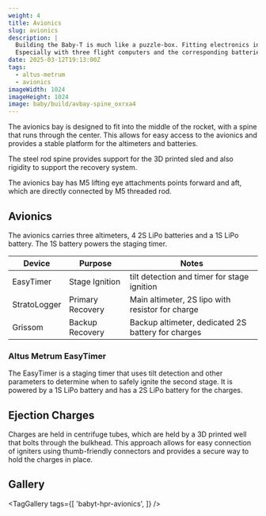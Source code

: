 ```yaml
---
weight: 4
title: Avionics
slug: avionics
description: |
  Building the Baby-T is much like a puzzle-box. Fitting electronics into the middle is a challenge.
  Especially with three flight computers and the corresponding batteries.
date: 2025-03-12T19:13:00Z
tags:
  - altus-metrum
  - avionics
imageWidth: 1024
imageHeight: 1024
image: baby/build/avbay-spine_oxrxa4
---
```

The avionics bay is designed to fit into the middle of the rocket, with a
spine that runs through the center. This allows for easy access to the avionics 
and provides a stable platform for the altimeters and batteries.

The steel rod spine provides support for the 3D printed sled and also rigidity
to support the recovery system.

The avionics bay has M5 lifting eye attachments points forward and aft, which are 
directly connected by M5 threaded rod.

## Avionics

The avionics carries three altimeters, 4 2S LiPo batteries and a 1S LiPo battery. The 1S battery powers the staging timer.

| Device       | Purpose          | Notes                                              |
| ------------ | ---------------- | -------------------------------------------------- |
| EasyTimer    | Stage Ignition   | tilt detection and timer for stage ignition        |
| StratoLogger | Primary Recovery | Main altimeter, 2S lipo with resistor for charge   |
| Grissom      | Backup Recovery  | Backup altimeter, dedicated 2S battery for charges |

### Altus Metrum EasyTimer

The EasyTimer is a staging timer that uses tilt detection and other parameters to determine when to safely ignite the second stage. It is powered by a 1S LiPo battery and has a 2S LiPo battery for the charges.

## Ejection Charges

Charges are held in centrifuge tubes, which are held by a 3D printed well that bolts
through the bulkhead. This approach allows for easy connection of igniters using
thumb-friendly connectors and provides a secure way to hold the charges in place.

<VideoPlayer
  src='baby/build/baby-hpr-chg-mount'
  loop={false}
  autoplay={true}
  controls={true}
/>

## Gallery

<TagGallery
  tags={[
    'babyt-hpr-avionics',
  ]}
/>